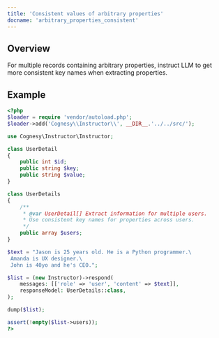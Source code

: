 ---
title: 'Consistent values of arbitrary properties'
docname: 'arbitrary_properties_consistent'
---

## Overview

For multiple records containing arbitrary properties, instruct LLM to get more
consistent key names when extracting properties.


## Example

```php
<?php
$loader = require 'vendor/autoload.php';
$loader->add('Cognesy\\Instructor\\', __DIR__.'../../src/');

use Cognesy\Instructor\Instructor;

class UserDetail
{
    public int $id;
    public string $key;
    public string $value;
}

class UserDetails
{
    /**
     * @var UserDetail[] Extract information for multiple users.
     * Use consistent key names for properties across users.
     */
    public array $users;
}

$text = "Jason is 25 years old. He is a Python programmer.\
 Amanda is UX designer.\
 John is 40yo and he's CEO.";

$list = (new Instructor)->respond(
    messages: [['role' => 'user', 'content' => $text]],
    responseModel: UserDetails::class,
);

dump($list);

assert(!empty($list->users));
?>
```


